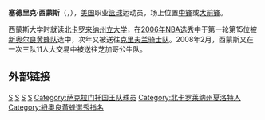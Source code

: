 {{Infobox basketball biography
| image = Cedric Simmons.JPG
| team = 川崎雷霆勇者
| number = 22
}}
'''塞德里克·西蒙斯'''（{{lang-en|'''Cedric Simmons'''}}，{{bd|1986年|1月3日|catIdx=S}}），[[美国|美国]]职业[[篮球|篮球]]运动员，场上位置[[中锋|中锋]]或[[大前锋|大前锋]]。

西蒙斯大学时就读[[北卡罗来纳州立大学|北卡罗来纳州立大学]]，在[[2006年NBA选秀|2006年NBA选秀]]中于第一轮第15位被[[新奥尔良黄蜂队|新奥尔良黄蜂队]]选中，次年又被送往[[克里夫兰骑士队|克里夫兰骑士队]]。2008年2月，西蒙斯又在一次三队11人大交易中被送往芝加哥公牛队。

==外部链接==
{{basketballstats}}

{{2006 NBA Draft}}

{{Authority control}}
{{DEFAULTSORT:Simmons, Cedric}}
[[Category:美国男子篮球运动员|S]]
[[Category:新奥尔良黄蜂队球员|S]]
[[Category:克里夫兰骑士队球员|S]]
[[Category:芝加哥公牛队球员|S]]
[[Category:萨克拉门托国王队球员|Category:萨克拉门托国王队球员]]
[[Category:北卡罗莱纳州夏洛特人|Category:北卡罗莱纳州夏洛特人]]
[[Category:紐奧良黃蜂選秀指名|Category:紐奧良黃蜂選秀指名]]